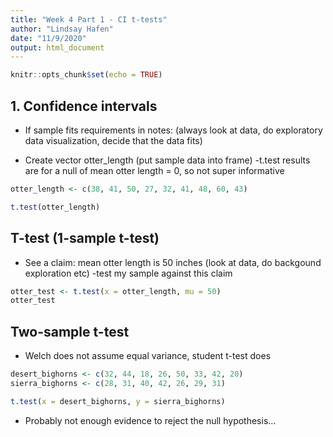 ```yaml
---
title: "Week 4 Part 1 - CI t-tests"
author: "Lindsay Hafen"
date: "11/9/2020"
output: html_document
---
```


```r
knitr::opts_chunk$set(echo = TRUE)
```

## 1. Confidence intervals
- If sample fits requirements in notes:
(always look at data, do exploratory data visualization, decide that the data fits)

- Create vector otter_length (put sample data into frame)
-t.test results are for a null of mean otter length = 0, so not super informative

```r
otter_length <- c(38, 41, 50, 27, 32, 41, 48, 60, 43)

t.test(otter_length)
```

## T-test (1-sample t-test)
- See a claim: mean otter length is 50 inches
(look at data, do backgound exploration etc)
-test my sample against this claim

```r
otter_test <- t.test(x = otter_length, mu = 50)
otter_test
```

## Two-sample t-test
- Welch does not assume equal variance, student t-test does


```r
desert_bighorns <- c(32, 44, 18, 26, 50, 33, 42, 20)
sierra_bighorns <- c(28, 31, 40, 42, 26, 29, 31)

t.test(x = desert_bighorns, y = sierra_bighorns)
```

- Probably not enough evidence to reject the null hypothesis...


